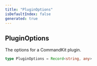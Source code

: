 ```yaml
---
title: "PluginOptions"
isDefaultIndex: false
generated: true
---
```



<!-- This file was generated from the CommandKit source. Do not modify. Instead, re-run the "docgen" script -->


## PluginOptions

<GenerationInfo sourceFile="packages/commandkit/src/plugins/PluginCommon.ts" sourceLine="7" packageName="commandkit" />

The options for a CommandKit plugin.

```ts title="Signature"
type PluginOptions = Record<string, any>
```

